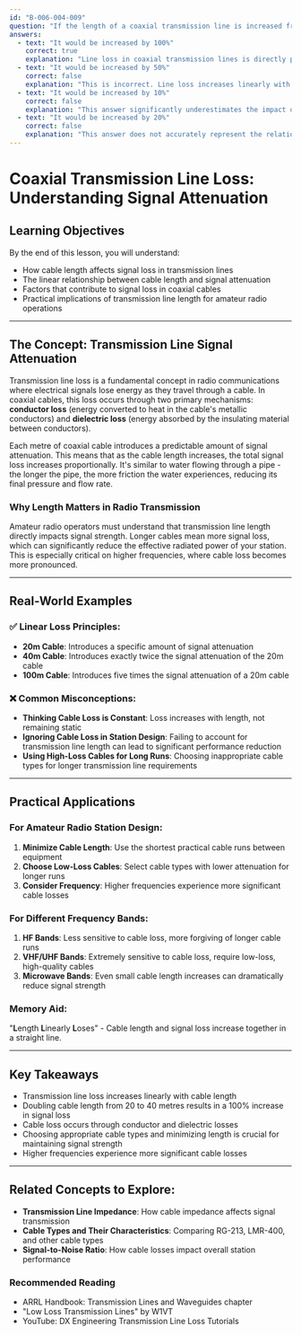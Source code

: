 ```yaml
---
id: "B-006-004-009"
question: "If the length of a coaxial transmission line is increased from 20 metres to 40 metres, how would this affect the line loss?"
answers:
  - text: "It would be increased by 100%"
    correct: true
    explanation: "Line loss in coaxial transmission lines is directly proportional to the length of the cable. When the cable length doubles from 20 to 40 metres, the total signal attenuation (loss) will also double, resulting in a 100% increase in line loss. This is due to the increased distance that radio frequency signals must travel, which creates more opportunities for signal energy to be converted to heat through resistance and dielectric losses in the cable."
  - text: "It would be increased by 50%"
    correct: false
    explanation: "This is incorrect. Line loss increases linearly with cable length, so doubling the cable length from 20 to 40 metres results in a full 100% increase in loss, not a 50% increase. Each additional metre of coaxial cable contributes a consistent amount of signal attenuation."
  - text: "It would be increased by 10%"
    correct: false
    explanation: "This answer significantly underestimates the impact of cable length on transmission line loss. Doubling the cable length from 20 to 40 metres causes a 100% increase in loss, not a mere 10% increase. Every additional metre of cable introduces consistent signal attenuation."
  - text: "It would be increased by 20%"
    correct: false
    explanation: "This answer does not accurately represent the relationship between cable length and line loss. When the cable length doubles from 20 to 40 metres, the line loss increases by 100%, not 20%. Each metre of coaxial cable contributes a consistent amount of signal attenuation."
---
```


# Coaxial Transmission Line Loss: Understanding Signal Attenuation

## Learning Objectives
By the end of this lesson, you will understand:
- How cable length affects signal loss in transmission lines
- The linear relationship between cable length and signal attenuation
- Factors that contribute to signal loss in coaxial cables
- Practical implications of transmission line length for amateur radio operations

---

## The Concept: Transmission Line Signal Attenuation

Transmission line loss is a fundamental concept in radio communications where electrical signals lose energy as they travel through a cable. In coaxial cables, this loss occurs through two primary mechanisms: **conductor loss** (energy converted to heat in the cable's metallic conductors) and **dielectric loss** (energy absorbed by the insulating material between conductors).

Each metre of coaxial cable introduces a predictable amount of signal attenuation. This means that as the cable length increases, the total signal loss increases proportionally. It's similar to water flowing through a pipe - the longer the pipe, the more friction the water experiences, reducing its final pressure and flow rate.

### Why Length Matters in Radio Transmission

Amateur radio operators must understand that transmission line length directly impacts signal strength. Longer cables mean more signal loss, which can significantly reduce the effective radiated power of your station. This is especially critical on higher frequencies, where cable loss becomes more pronounced.

---

## Real-World Examples

### ✅ Linear Loss Principles:
- **20m Cable**: Introduces a specific amount of signal attenuation
- **40m Cable**: Introduces exactly twice the signal attenuation of the 20m cable
- **100m Cable**: Introduces five times the signal attenuation of a 20m cable

### ❌ Common Misconceptions:
- **Thinking Cable Loss is Constant**: Loss increases with length, not remaining static
- **Ignoring Cable Loss in Station Design**: Failing to account for transmission line length can lead to significant performance reduction
- **Using High-Loss Cables for Long Runs**: Choosing inappropriate cable types for longer transmission line requirements

---

## Practical Applications

### For Amateur Radio Station Design:
1. **Minimize Cable Length**: Use the shortest practical cable runs between equipment
2. **Choose Low-Loss Cables**: Select cable types with lower attenuation for longer runs
3. **Consider Frequency**: Higher frequencies experience more significant cable losses

### For Different Frequency Bands:
1. **HF Bands**: Less sensitive to cable loss, more forgiving of longer cable runs
2. **VHF/UHF Bands**: Extremely sensitive to cable loss, require low-loss, high-quality cables
3. **Microwave Bands**: Even small cable length increases can dramatically reduce signal strength

### Memory Aid:
"**L**ength **L**inearly **L**oses" - Cable length and signal loss increase together in a straight line.

---

## Key Takeaways

- Transmission line loss increases linearly with cable length
- Doubling cable length from 20 to 40 metres results in a 100% increase in signal loss
- Cable loss occurs through conductor and dielectric losses
- Choosing appropriate cable types and minimizing length is crucial for maintaining signal strength
- Higher frequencies experience more significant cable losses

---

## Related Concepts to Explore:
- **Transmission Line Impedance**: How cable impedance affects signal transmission
- **Cable Types and Their Characteristics**: Comparing RG-213, LMR-400, and other cable types
- **Signal-to-Noise Ratio**: How cable losses impact overall station performance

### Recommended Reading
- ARRL Handbook: Transmission Lines and Waveguides chapter
- "Low Loss Transmission Lines" by W1VT
- YouTube: DX Engineering Transmission Line Loss Tutorials